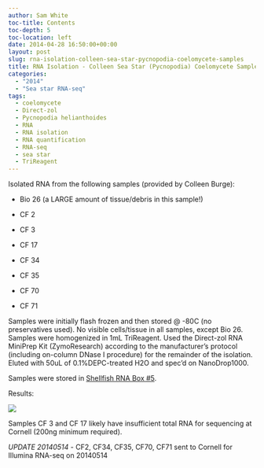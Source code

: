 ```yaml
---
author: Sam White
toc-title: Contents
toc-depth: 5
toc-location: left
date: 2014-04-28 16:50:00+00:00
layout: post
slug: rna-isolation-colleen-sea-star-pycnopodia-coelomycete-samples
title: RNA Isolation - Colleen Sea Star (Pycnopodia) Coelomycete Samples
categories:
  - "2014"
  - "Sea star RNA-seq"
tags:
  - coelomycete
  - Direct-zol
  - Pycnopodia helianthoides
  - RNA
  - RNA isolation
  - RNA quantification
  - RNA-seq
  - sea star
  - TriReagent
---
```


Isolated RNA from the following samples (provided by Colleen Burge):




    
  * Bio 26 (a LARGE amount of tissue/debris in this sample!)

    
  * CF 2

    
  * CF 3

    
  * CF 17

    
  * CF 34

    
  * CF 35

    
  * CF 70

    
  * CF 71



Samples were initially flash frozen and then stored @ -80C (no preservatives used). No visible cells/tissue in all samples, except Bio 26. Samples were homogenized in 1mL TriReagent. Used the Direct-zol RNA MiniPrep Kit (ZymoResearch) according to the manufacturer's protocol (including on-column DNase I procedure) for the remainder of the isolation. Eluted with 50uL of 0.1%DEPC-treated H2O and spec'd on NanoDrop1000.

Samples were stored in [Shellfish RNA Box #5](https://docs.google.com/spreadsheet/ccc?key=0AmS_90rPaQMzcHdyU1d0MDVMLWpaTWdadnJSd0M4UUE&usp=sharing).

Results:

![](https://eagle.fish.washington.edu/Arabidopsis/20140428%20-%20RNA%20sea%20star%20DNased%20ODs-01.JPG)

Samples CF 3 and CF 17 likely have insufficient total RNA for sequencing at Cornell (200ng minimum required).

_UPDATE 20140514_ - CF2, CF34, CF35, CF70, CF71 sent to Cornell for Illumina RNA-seq on 20140514
